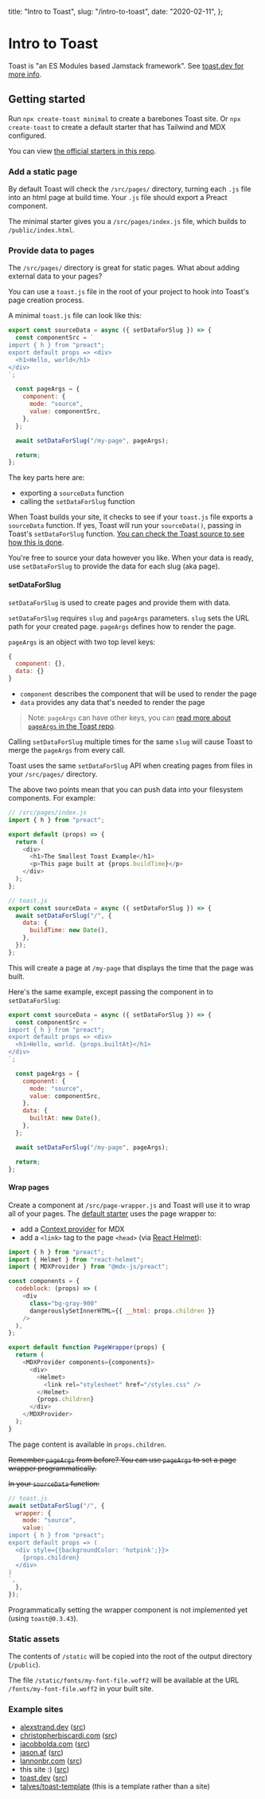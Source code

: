   title: "Intro to Toast",
  slug: "/intro-to-toast",
  date: "2020-02-11",
};

# Intro to Toast

Toast is "an ES Modules based Jamstack framework". See [toast.dev for more info](https://www.toast.dev/).

## Getting started

Run `npx create-toast minimal` to create a barebones Toast site. Or `npx create-toast` to create a default starter that has Tailwind and MDX configured.

You can view [the official starters in this repo](https://github.com/toastdotdev/starters).

### Add a static page

By default Toast will check the `/src/pages/` directory, turning each `.js` file into an html page at build time. Your `.js` file should export a Preact component.

The minimal starter gives you a `/src/pages/index.js` file, which builds to `/public/index.html`.

### Provide data to pages

The `/src/pages/` directory is great for static pages. What about adding external data to your pages?

You can use a `toast.js` file in the root of your project to hook into Toast's page creation process.

A minimal `toast.js` file can look like this:

```js
export const sourceData = async ({ setDataForSlug }) => {
  const componentSrc = `
import { h } from "preact";
export default props => <div>
  <h1>Hello, world</h1>
</div>
`;

  const pageArgs = {
    component: {
      mode: "source",
      value: componentSrc,
    },
  };

  await setDataForSlug("/my-page", pageArgs);

  return;
};
```

The key parts here are:

- exporting a `sourceData` function
- calling the `setDataForSlug` function

When Toast builds your site, it checks to see if your `toast.js` file exports a `sourceData` function. If yes, Toast will run your `sourceData()`, passing in Toast's `setDataForSlug` function. [You can check the Toast source to see how this is done](https://github.com/toastdotdev/toast/blob/5ba6eb1bc0b3e8ea4e84394eca407b71fd13a6c2/toast-node-wrapper/toast-source-data.mjs#L9-L12).

You're free to source your data however you like. When your data is ready, use `setDataForSlug` to provide the data for each slug (aka page).

#### setDataForSlug

`setDataForSlug` is used to create pages and provide them with data.

`setDataForSlug` requires `slug` and `pageArgs` parameters. `slug` sets the URL path for your created page. `pageArgs` defines how to render the page.

`pageArgs` is an object with two top level keys:

```js
{
  component: {},
  data: {}
}
```

- `component` describes the component that will be used to render the page
- `data` provides any data that's needed to render the page

> Note: `pageArgs` can have other keys, you can [read more about `pageArgs` in the Toast repo](https://github.com/toastdotdev/toast/issues/29).

Calling `setDataForSlug` multiple times for the same `slug` will cause Toast to merge the `pageArgs` from every call.

Toast uses the same `setDataForSlug` API when creating pages from files in your `/src/pages/` directory.

The above two points mean that you can push data into your filesystem components. For example:

```js
// /src/pages/index.js
import { h } from "preact";

export default (props) => {
  return (
    <div>
      <h1>The Smallest Toast Example</h1>
      <p>This page built at {props.buildTime}</p>
    </div>
  );
};
```

```js
// toast.js
export const sourceData = async ({ setDataForSlug }) => {
  await setDataForSlug("/", {
    data: {
      buildTime: new Date(),
    },
  });
};
```

This will create a page at `/my-page` that displays the time that the page was built.

Here's the same example, except passing the component in to `setDataForSlug`:

```js
export const sourceData = async ({ setDataForSlug }) => {
  const componentSrc = `
import { h } from "preact";
export default props => <div>
  <h1>Hello, world. {props.builtAt}</h1>
</div>
`;

  const pageArgs = {
    component: {
      mode: "source",
      value: componentSrc,
    },
    data: {
      builtAt: new Date(),
    },
  };

  await setDataForSlug("/my-page", pageArgs);

  return;
};
```

#### Wrap pages

Create a component at `/src/page-wrapper.js` and Toast will use it to wrap all of your pages. The [default starter](https://github.com/toastdotdev/starters/blob/a35cf2bd4cbe25514e39708c2c9953ccd4a801be/default/src/page-wrapper.js) uses the page wrapper to:

- add a [Context provider](https://reactjs.org/docs/context.html#contextprovider) for MDX
- add a `<link>` tag to the page `<head>` (via [React Helmet](https://github.com/nfl/react-helmet)):

```js
import { h } from "preact";
import { Helmet } from "react-helmet";
import { MDXProvider } from "@mdx-js/preact";

const components = {
  codeblock: (props) => (
    <div
      class="bg-gray-900"
      dangerouslySetInnerHTML={{ __html: props.children }}
    />
  ),
};

export default function PageWrapper(props) {
  return (
    <MDXProvider components={components}>
      <div>
        <Helmet>
          <link rel="stylesheet" href="/styles.css" />
        </Helmet>
        {props.children}
      </div>
    </MDXProvider>
  );
}
```

The page content is available in `props.children`.

~~Remember `pageArgs` from before? You can use `pageArgs` to set a page wrapper programmatically.~~

~~In your `sourceData` function:~~

```js
// toast.js
await setDataForSlug("/", {
  wrapper: {
    mode: "source",
    value: `
import { h } from "preact";
export default props => (
  <div style={{backgroundColor: 'hotpink';}}>
    {props.children}
  </div>
)
`,
  },
});
```

Programmatically setting the wrapper component is not implemented yet (using `toast@0.3.43`).

### Static assets

The contents of `/static` will be copied into the root of the output directory (`/public`).

The file `/static/fonts/my-font-file.woff2` will be available at the URL `/fonts/my-font-file.woff2` in your built site.

### Example sites

- [alexstrand.dev](https://alexstrand.dev/) ([src](https://github.com/ajstrand/personal-site))
- [christopherbiscardi.com](https://www.christopherbiscardi.com/) ([src](https://github.com/ChristopherBiscardi/christopherbiscardi.github.com/tree/pure-mdx/packages/www))
- [jacobbolda.com](https://www.jacobbolda.com/) ([src](https://github.com/jbolda/jacobbolda.com))
- [jason.af](https://www.jason.af/) ([src](https://github.com/jlengstorf/jason.af))
- [lannonbr.com](https://lannonbr.com/) ([src](https://github.com/lannonbr/Portfolio))
- this site :) ([src](https://github.com/m-allanson/garden))
- [toast.dev](https://www.toast.dev/) ([src](https://github.com/toastdotdev/www.toast.dev))
- [talves/toast-template](https://github.com/talves/toast-template) (this is a template rather than a site)
